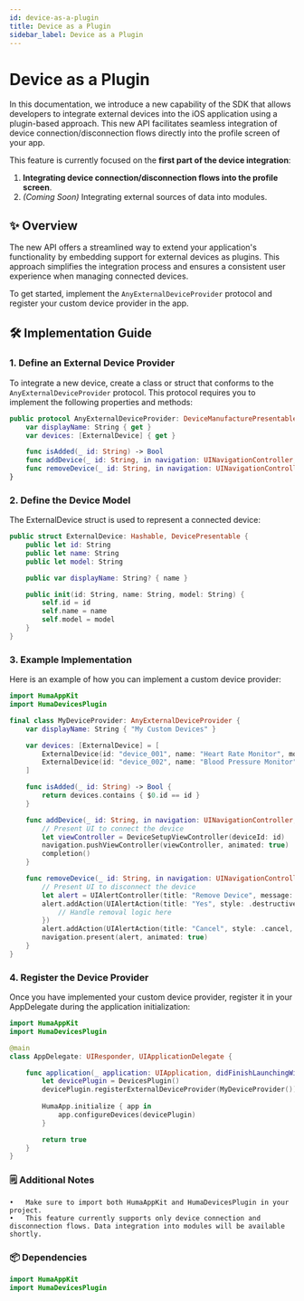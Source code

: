 ```yaml
---
id: device-as-a-plugin
title: Device as a Plugin
sidebar_label: Device as a Plugin
---
```



# Device as a Plugin

In this documentation, we introduce a new capability of the SDK that allows developers to integrate external devices into the iOS application using a plugin-based approach. This new API facilitates seamless integration of device connection/disconnection flows directly into the profile screen of your app.

This feature is currently focused on the **first part of the device integration**:

1. **Integrating device connection/disconnection flows into the profile screen**.
2. _(Coming Soon)_ Integrating external sources of data into modules.

## ✨ Overview

The new API offers a streamlined way to extend your application's functionality by embedding support for external devices as plugins. This approach simplifies the integration process and ensures a consistent user experience when managing connected devices.

To get started, implement the `AnyExternalDeviceProvider` protocol and register your custom device provider in the app.

## 🛠️ Implementation Guide

### 1. Define an External Device Provider

To integrate a new device, create a class or struct that conforms to the `AnyExternalDeviceProvider` protocol. This protocol requires you to implement the following properties and methods:

```swift
public protocol AnyExternalDeviceProvider: DeviceManufacturePresentable {
    var displayName: String { get }
    var devices: [ExternalDevice] { get }

    func isAdded(_ id: String) -> Bool
    func addDevice(_ id: String, in navigation: UINavigationController, completion: @escaping () -> Void)
    func removeDevice(_ id: String, in navigation: UINavigationController)
}
```

### 2. Define the Device Model

The ExternalDevice struct is used to represent a connected device:

```swift
public struct ExternalDevice: Hashable, DevicePresentable {
    public let id: String
    public let name: String
    public let model: String

    public var displayName: String? { name }

    public init(id: String, name: String, model: String) {
        self.id = id
        self.name = name
        self.model = model
    }
}
```

### 3. Example Implementation

Here is an example of how you can implement a custom device provider:

```swift
import HumaAppKit
import HumaDevicesPlugin

final class MyDeviceProvider: AnyExternalDeviceProvider {
    var displayName: String { "My Custom Devices" }

    var devices: [ExternalDevice] = [
        ExternalDevice(id: "device_001", name: "Heart Rate Monitor", model: "HRM-1000"),
        ExternalDevice(id: "device_002", name: "Blood Pressure Monitor", model: "BPM-2000")
    ]

    func isAdded(_ id: String) -> Bool {
        return devices.contains { $0.id == id }
    }

    func addDevice(_ id: String, in navigation: UINavigationController, completion: @escaping () -> Void) {
        // Present UI to connect the device
        let viewController = DeviceSetupViewController(deviceId: id)
        navigation.pushViewController(viewController, animated: true)
        completion()
    }

    func removeDevice(_ id: String, in navigation: UINavigationController) {
        // Present UI to disconnect the device
        let alert = UIAlertController(title: "Remove Device", message: "Are you sure you want to remove this device?", preferredStyle: .alert)
        alert.addAction(UIAlertAction(title: "Yes", style: .destructive) { _ in
            // Handle removal logic here
        })
        alert.addAction(UIAlertAction(title: "Cancel", style: .cancel, handler: nil))
        navigation.present(alert, animated: true)
    }
}
```

### 4. Register the Device Provider

Once you have implemented your custom device provider, register it in your AppDelegate during the application initialization:

```swift
import HumaAppKit
import HumaDevicesPlugin

@main
class AppDelegate: UIResponder, UIApplicationDelegate {

    func application(_ application: UIApplication, didFinishLaunchingWithOptions launchOptions: [UIApplication.LaunchOptionsKey: Any]?) -> Bool {
        let devicePlugin = DevicesPlugin()
        devicePlugin.registerExternalDeviceProvider(MyDeviceProvider())
        
        HumaApp.initialize { app in
            app.configureDevices(devicePlugin)
        }

        return true
    }
}
```

### 🗒️ Additional Notes

	•	Make sure to import both HumaAppKit and HumaDevicesPlugin in your project.
	•	This feature currently supports only device connection and disconnection flows. Data integration into modules will be available shortly.

### 📦 Dependencies

```swift
import HumaAppKit
import HumaDevicesPlugin
```